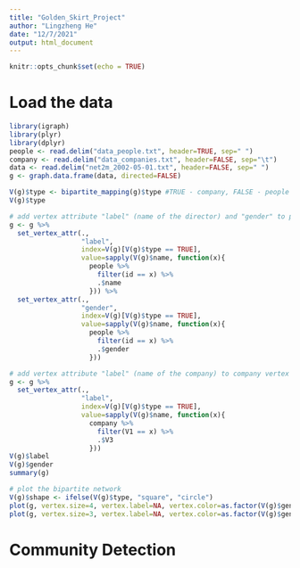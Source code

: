 ```yaml
---
title: "Golden_Skirt_Project"
author: "Lingzheng He"
date: "12/7/2021"
output: html_document
---
```


```r
knitr::opts_chunk$set(echo = TRUE)
```

# Load the data
```r
library(igraph)
library(plyr)
library(dplyr)
people <- read.delim("data_people.txt", header=TRUE, sep=" ")
company <- read.delim("data_companies.txt", header=FALSE, sep="\t")
data <- read.delim("net2m_2002-05-01.txt", header=FALSE, sep=" ")
g <- graph.data.frame(data, directed=FALSE)

V(g)$type <- bipartite_mapping(g)$type #TRUE - company, FALSE - people
V(g)$type

# add vertex attribute "label" (name of the director) and "gender" to people vertex
g <- g %>%
  set_vertex_attr(.,
                  "label",
                  index=V(g)[V(g)$type == TRUE],
                  value=sapply(V(g)$name, function(x){
                    people %>%
                      filter(id == x) %>%
                      .$name
                    })) %>%
  set_vertex_attr(.,
                  "gender",
                  index=V(g)[V(g)$type == TRUE],
                  value=sapply(V(g)$name, function(x){
                    people %>%
                      filter(id == x) %>%
                      .$gender
                    }))

# add vertex attribute "label" (name of the company) to company vertex
g <- g %>%
  set_vertex_attr(.,
                  "label",
                  index=V(g)[V(g)$type == TRUE],
                  value=sapply(V(g)$name, function(x){
                    company %>%
                      filter(V1 == x) %>%
                      .$V3
                    }))
V(g)$label
V(g)$gender
summary(g)

# plot the bipartite network
V(g)$shape <- ifelse(V(g)$type, "square", "circle")
plot(g, vertex.size=4, vertex.label=NA, vertex.color=as.factor(V(g)$gender), edge.width=3, layout = layout_with_graphopt)
plot(g, vertex.size=3, vertex.label=NA, vertex.color=as.factor(V(g)$gender), layout = layout.bipartite)

```

# Community Detection
```r

```